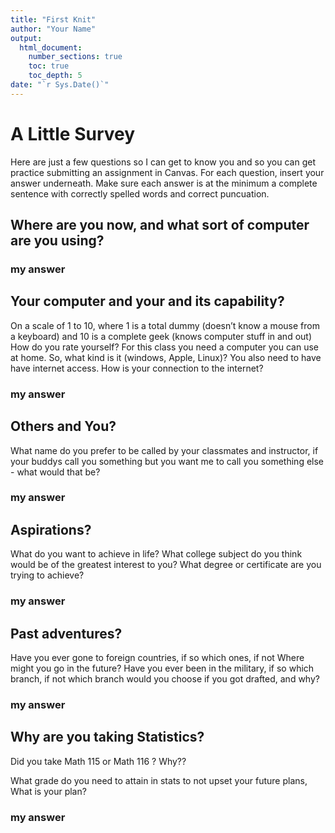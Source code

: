```yaml
---
title: "First Knit"
author: "Your Name"
output: 
  html_document:
    number_sections: true
    toc: true
    toc_depth: 5
date: "`r Sys.Date()`"   
---
```


# A Little Survey

Here are just a few questions so I can get to know you and so you can get practice submitting an assignment in Canvas.  For each question, insert your answer underneath. Make sure each answer is at the minimum a complete sentence with correctly spelled words and correct puncuation. 

## Where are you now, and what sort of computer are you using?  
  
### my answer     
  

     


## Your computer and your and its capability?  
On a scale of 1 to 10, where 1 is a total dummy (doesn't know a mouse from a keyboard) and 10 is a complete geek (knows computer stuff in and out) How do you rate yourself?  For this class  you need a computer you can use at home.  So, what kind is it (windows, Apple, Linux)?  You also need to have have internet access. How is your connection to the internet?

### my answer   
  
   

## Others and You?   
What name do you prefer to be called by your classmates and instructor, if your buddys call you something but you want me to call you something else - what would that be? 

### my answer     
  
   
 




## Aspirations?   
What do you want to achieve in life?  What college subject do you think would be of the greatest interest to you? What degree or certificate are you trying to achieve?

### my answer     
  
   
 




## Past adventures?  
Have you ever gone to foreign countries, if so which ones, if not Where might you go in the future?  Have you ever been in the military, if so which branch, if not which branch would you choose if you got drafted, and why?

### my answer     
  
   
  




## Why are you taking Statistics?  
Did you take Math 115 or Math 116 ?  Why??

What grade do you need to attain in stats to not upset your future plans, What is your plan?  
 

### my answer     
  
   
 






  




